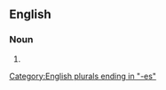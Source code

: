==English==

===Noun===
{{head|en|noun form}}

# {{plural of|en|pillbox}}

[[Category:English plurals ending in "-es"]]
